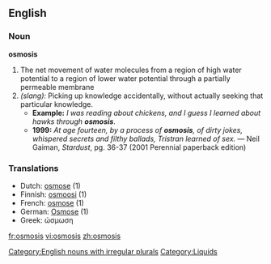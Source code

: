 ==English==
===Noun===
'''osmosis'''
# The net movement of water molecules from a region of high water potential to a region of lower water potential through a partially permeable membrane
# ''(slang):'' Picking up knowledge accidentally, without actually seeking that particular knowledge. 
#* '''Example:''' ''I was reading about chickens, and I guess I learned about hawks through '''osmosis'''''.
#* '''1999:''' ''At age fourteen, by a process of '''osmosis''', of dirty jokes, whispered secrets and filthy ballads, Tristran learned of sex.''  &mdash; Neil Gaiman, ''Stardust'', pg. 36-37 (2001 Perennial paperback edition)

===Translations===
*Dutch: [[osmose]] {{f}} (1)
*Finnish: [[osmoosi]] (1)
*French: [[osmose]] {{f}} (1)
*German: [[Osmose]] {{f}} (1)
*Greek: ώσμωση

[[Category:English nouns with irregular plurals]]
[[Category:Liquids]]

[[fr:osmosis]]
[[vi:osmosis]]
[[zh:osmosis]]
